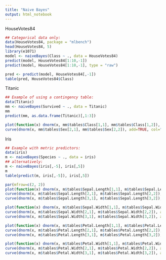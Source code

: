 ```yaml
---
title: "Naive Bayes"
output: html_notebook
---
```

HouseVotes84
```r
## Categorical data only:
data(HouseVotes84, package = "mlbench")
head(HouseVotes84, 5)
library(e1071)
model <- naiveBayes(Class ~ ., data = HouseVotes84)
predict(model, HouseVotes84[1:10,-1])
predict(model, HouseVotes84[1:10,-1], type = "raw")

pred <- predict(model, HouseVotes84[,-1])
table(pred, HouseVotes84$Class)
```
Titanic
```r
## Example of using a contingency table:
data(Titanic)
mm <- naiveBayes(Survived ~ ., data = Titanic)
mm
predict(mm, as.data.frame(Titanic)[,1:3])
```
```r
plot(function(x) dnorm(x, mm$tables$Class[1,1], mm$tables$Class[1,2]), 0, 8, col="red", main="Titanic Distributons", ylab = "y")
curve(dnorm(x, mm$tables$Sex[2,1], mm$tables$Sex[2,2]), add=TRUE, col="blue")
```

Iris
```r
## Example with metric predictors:
data(iris)
m <- naiveBayes(Species ~ ., data = iris)
## alternatively:
m <- naiveBayes(iris[,-5], iris[,5])
m
table(predict(m, iris[,-5]), iris[,5])
```
```r
par(mfrow=c(2, 2))
plot(function(x) dnorm(x, m$tables$Sepal.Length[1,1], m$tables$Sepal.Length[1,2]), 0 , 8, col="red", main="Sepal Length Distributons", ylab = "y")
curve(dnorm(x, m$tables$Sepal.Length[2,1], m$tables$Sepal.Length[2,2]), add=TRUE, col="blue")
curve(dnorm(x, m$tables$Sepal.Length[3,1], m$tables$Sepal.Length[3,2]), add=TRUE, col="green")

plot(function(x) dnorm(x, m$tables$Sepal.Width[1,1], m$tables$Sepal.Width[1,2]), 0 , 8, col="red", main="Sepal Width Distributons", ylab = "y")
curve(dnorm(x, m$tables$Sepal.Width[2,1], m$tables$Sepal.Width[2,2]), add=TRUE, col="blue")
curve(dnorm(x, m$tables$Sepal.Width[3,1], m$tables$Sepal.Width[3,2]), add=TRUE, col="green")

plot(function(x) dnorm(x, m$tables$Petal.Length[1,1], m$tables$Petal.Length[1,2]), 0 , 8, col="red", main="Petal Length Distributons", ylab = "y")
curve(dnorm(x, m$tables$Petal.Length[2,1], m$tables$Petal.Length[2,2]), add=TRUE, col="blue")
curve(dnorm(x, m$tables$Petal.Length[3,1], m$tables$Petal.Length[3,2]), add=TRUE, col="green")

plot(function(x) dnorm(x, m$tables$Petal.Width[1,1], m$tables$Petal.Width[1,2]), 0 , 8, col="red", main="Petal Width Distributons", ylab = "y")
curve(dnorm(x, m$tables$Petal.Width[2,1], m$tables$Petal.Width[2,2]), add=TRUE, col="blue")
curve(dnorm(x, m$tables$Petal.Width[3,1], m$tables$Petal.Width[3,2]), add=TRUE, col="green")
```